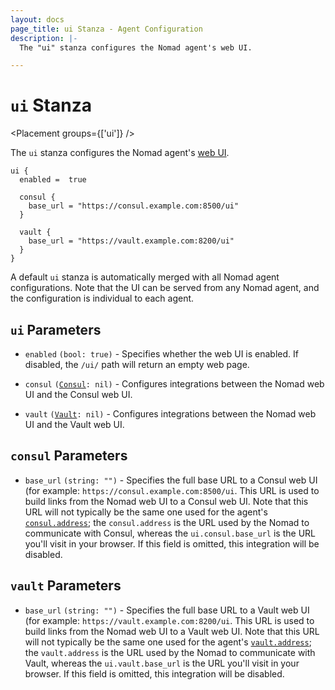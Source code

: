 ```yaml
---
layout: docs
page_title: ui Stanza - Agent Configuration
description: |-
  The "ui" stanza configures the Nomad agent's web UI.

---
```


# `ui` Stanza

<Placement groups={['ui']} />

The `ui` stanza configures the Nomad agent's [web UI].

```hcl
ui {
  enabled =  true

  consul {
    base_url = "https://consul.example.com:8500/ui"
  }

  vault {
    base_url = "https://vault.example.com:8200/ui"
  }
}
```

A default `ui` stanza is automatically merged with all Nomad agent
configurations. Note that the UI can be served from any Nomad agent,
and the configuration is individual to each agent.
## `ui` Parameters
- `enabled` `(bool: true)` - Specifies whether the web UI is
  enabled. If disabled, the `/ui/` path will return an empty web page.

- `consul` <code>([Consul]: nil)</code> - Configures integrations
  between the Nomad web UI and the Consul web UI.

- `vault` <code>([Vault]: nil)</code> - Configures integrations
  between the Nomad web UI and the Vault web UI.

## `consul` Parameters

- `base_url` `(string: "")` - Specifies the full base URL to a Consul
  web UI (for example: `https://consul.example.com:8500/ui`. This URL
  is used to build links from the Nomad web UI to a Consul web
  UI. Note that this URL will not typically be the same one used for
  the agent's [`consul.address`]; the `consul.address` is the URL used
  by the Nomad to communicate with Consul, whereas the
  `ui.consul.base_url` is the URL you'll visit in your browser. If
  this field is omitted, this integration will be disabled.

## `vault` Parameters

- `base_url` `(string: "")` - Specifies the full base URL to a Vault
  web UI (for example: `https://vault.example.com:8200/ui`. This URL
  is used to build links from the Nomad web UI to a Vault web
  UI. Note that this URL will not typically be the same one used for
  the agent's [`vault.address`]; the `vault.address` is the URL used
  by the Nomad to communicate with Vault, whereas the
  `ui.vault.base_url` is the URL you'll visit in your browser. If
  this field is omitted, this integration will be disabled.


[web UI]: https://learn.hashicorp.com/collections/nomad/web-ui
[Consul]: /docs/configuration/ui#consul-parameters
[Vault]: /docs/configuration/ui#vault-parameters
[`consul.address`]: /docs/configuration/consul#address
[`vault.address`]: /docs/configuration/vault#address
